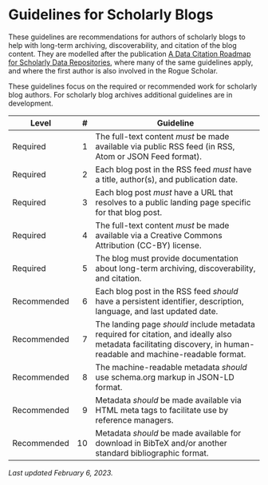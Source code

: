 # Guidelines for Scholarly Blogs

These guidelines are recommendations for authors of scholarly blogs to help with long-term archiving, discoverability, and citation of the blog content.
They are modelled after the publication [A Data Citation Roadmap for Scholarly Data Repositories](https://doi.org/10.1038/s41597-019-0031-8),
where many of the same guidelines apply, and where the first author is also involved in the Rogue Scholar.

These guidelines focus on the required or recommended work for scholarly blog authors. For scholarly blog archives additional guidelines are in development.

| Level       | #  | Guideline                     |
| ----------- | -: | ----------------------------- | 
| Required    | 1  | The full-text content *must* be made available via public RSS feed (in RSS, Atom or JSON Feed format). |
| Required    | 2  | Each blog post in the RSS feed *must* have a title, author(s), and publication date. |
| Required    | 3  | Each blog post *must* have a URL that resolves to a public landing page specific for that blog post. |
| Required    | 4  | The full-text content *must* be made available via a Creative Commons Attribution (CC-BY) license. |
| Required    | 5  | The blog must provide documentation about long-term archiving, discoverability, and citation. |
| Recommended | 6  | Each blog post in the RSS feed *should* have a persistent identifier, description, language, and last updated date. |
| Recommended | 7  | The landing page *should* include metadata required for citation, and ideally also metadata facilitating discovery, in human-readable and machine-readable format. |
| Recommended | 8  | The machine-readable metadata *should* use schema.org markup in JSON-LD format. |
| Recommended | 9  | Metadata *should* be made available via HTML meta tags to facilitate use by reference managers. |
| Recommended | 10 | Metadata *should* be made available for download in BibTeX and/or another standard bibliographic format. |

*Last updated February 6, 2023.*
